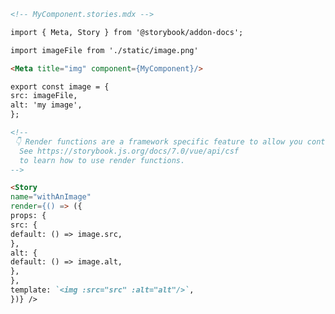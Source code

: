 ```md
<!-- MyComponent.stories.mdx -->

import { Meta, Story } from '@storybook/addon-docs';

import imageFile from './static/image.png'

<Meta title="img" component={MyComponent}/>

export const image = {
src: imageFile,
alt: 'my image',
};

<!--
 👇 Render functions are a framework specific feature to allow you control on how the component renders.
  See https://storybook.js.org/docs/7.0/vue/api/csf
  to learn how to use render functions.
-->

<Story
name="withAnImage"
render={() => ({
props: {
src: {
default: () => image.src,
},
alt: {
default: () => image.alt,
},
},
template: `<img :src="src" :alt="alt"/>`,
})} />
```
